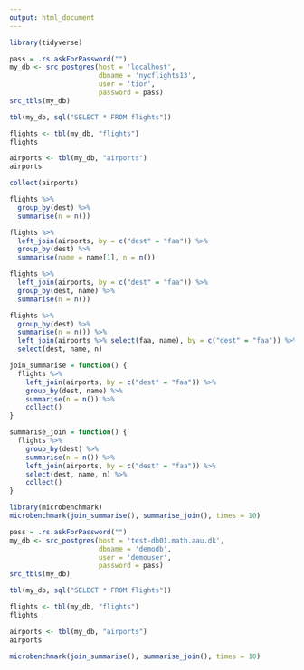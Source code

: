 ```yaml
---
output: html_document
---
```


```r
library(tidyverse)
```

```r
pass = .rs.askForPassword("")
my_db <- src_postgres(host = 'localhost', 
                      dbname = 'nycflights13', 
                      user = 'tior', 
                      password = pass)
src_tbls(my_db)

tbl(my_db, sql("SELECT * FROM flights"))

flights <- tbl(my_db, "flights")
flights

airports <- tbl(my_db, "airports")
airports

collect(airports)
```


```r
flights %>% 
  group_by(dest) %>% 
  summarise(n = n())

flights %>% 
  left_join(airports, by = c("dest" = "faa")) %>% 
  group_by(dest) %>% 
  summarise(name = name[1], n = n())

flights %>% 
  left_join(airports, by = c("dest" = "faa")) %>% 
  group_by(dest, name) %>% 
  summarise(n = n())

flights %>% 
  group_by(dest) %>% 
  summarise(n = n()) %>% 
  left_join(airports %>% select(faa, name), by = c("dest" = "faa")) %>% 
  select(dest, name, n)

join_summarise = function() {
  flights %>% 
    left_join(airports, by = c("dest" = "faa")) %>% 
    group_by(dest, name) %>% 
    summarise(n = n()) %>% 
    collect()
}

summarise_join = function() {
  flights %>% 
    group_by(dest) %>% 
    summarise(n = n()) %>% 
    left_join(airports, by = c("dest" = "faa")) %>% 
    select(dest, name, n) %>% 
    collect()
}

library(microbenchmark)
microbenchmark(join_summarise(), summarise_join(), times = 10)

pass = .rs.askForPassword("")
my_db <- src_postgres(host = 'test-db01.math.aau.dk', 
                      dbname = 'demodb', 
                      user = 'demouser', 
                      password = pass)
src_tbls(my_db)

tbl(my_db, sql("SELECT * FROM flights"))

flights <- tbl(my_db, "flights")
flights

airports <- tbl(my_db, "airports")
airports

microbenchmark(join_summarise(), summarise_join(), times = 10)
```

